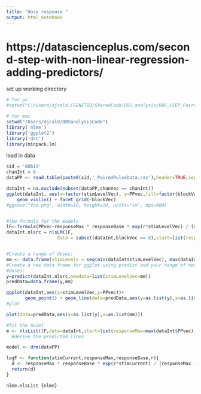 ```yaml
---
title: "dose response "
output: html_notebook
---
```

# https://datascienceplus.com/second-step-with-non-linear-regression-adding-predictors/

set up working directory
```r

# for pc
#setwd("C:/Users/djcald.CSENETID/SharedCode/DBS_analysis/DBS_CCEP_PairedPulse")

# for mac
setwd("/Users/djcald/DBSanalysisCode")
library('nlme')
library('ggplot2')
library('drc')
library(minpack.lm)

```

load in data

```r
sid = '08b13'
chanInt = 6
dataPP <- read.table(paste0(sid,'_PairedPulseData.csv'),header=TRUE,sep = ",",stringsAsFactors=F, colClasses=c("stimLevelVec"="numeric","sidVec"="character"))
```

```r
dataInt = na.exclude(subset(dataPP,chanVec == chanInt))
ggplot(dataInt, aes(x=factor(stimLevelVec), y=PPvec,fill=factor(blockVec))) + 
    geom_violin() + facet_grid(~blockVec)
#ggsave("foo.png", width=10, height=10, units="in", dpi=600)



```

```r
#the formula for the models
lF<-formula(PPvec~responseMax * responseBase * exp(r*stimLevelVec) / (responseMax + responseBase * (exp(r*stimLevelVec) - 1)))
dataInt.nlsrc = nlsLM(lF,
                   data = subset(dataInt,blockVec == 8),start=list(responseMax = max(dataInt$PPvec),responseBase = min(dataInt$PPvec),r=1e-6))


#Create a range of doses:
mm <- data.frame(stimLevels = seq(min(dataInt$stimLevelVec), max(dataInt$stimLevelVec), length.out = 200))
#Create a new data frame for ggplot using predict and your range of new 
#doses:
y=predict(dataInt.nlsrc,newdata=list(stimLevelVec=mm))
predData=data.frame(y,mm)

ggplot(dataInt,aes(x=stimLevelVec,y=PPvec))+
       geom_point() + geom_line(data=predData,aes(y=as.list(y),x=as.list(mm)))
#plot

plot(data=predData,aes(y=as.list(y),x=as.list(mm)))

```

```r
#fit the model
m <- nlsList(lF,data=dataInt,start=list(responseMax=max(dataInt$PPvec),responseBase=min(dataInt$PPvec),r=0.5))
  #derive the predicted lines

```

```r
model <- drm(dataPP)
```

```r
logF <- function(stimCurrent,responseMax,responseBase,r){
  d <- responseMax * responseBase * exp(r*stimCurrent) / (responseMax + responseBase * (exp(r*stimCurrent) - 1))
  return(d)
}
```


```r
nlme.nlsList {nlme}	
```

